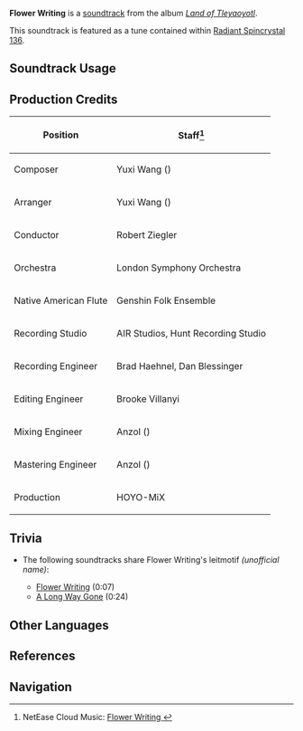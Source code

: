 {{Stub|production credits}}
{{Soundtrack Infobox
|image          = Land of Tleyaoyotl.png
|album          = Land of Tleyaoyotl
|disc           = 2
|number         = 37
|featured       = 
|featured2      = 
|featured3      = 
|featured_disc  = 
|featured_disc2 = 
|featured_disc3 = 
|youtube_id     = 6-U-a5X0F6g
|spotify_id     = 4spknjmdBxFfxEXp12fyRP
|previous       = Chasing Flames Like Strings
|next           = Dream of Tranquility
}}
'''Flower Writing''' is a [[soundtrack]] from the album ''[[Land of Tleyaoyotl]]''.

This soundtrack is featured as a tune contained within [[Radiant Spincrystal 136]].

==Soundtrack Usage==
{{Soundtrack Usage
|location          = Basin of Unnumbered Flames//day;;Coatepec Mountain//day;;Tequemecan Valley//day;;Toyac Springs//day
|quest             = 
|domain            = 
|eventgameplay     = 
|special_displayed = 
|special           = 
|teapot            = 136
|mediaoriginal     =
}}
<!--
==Other Arrangements==
{{Files by Category Gallery|Media Using an Unreleased Arrangement of {{subst:#titleparts:{{subst:PAGENAME}}}} Soundtrack}}
-->
==Production Credits==
{| class="wikitable"
! Position
! Staff<ref>NetEase Cloud Music: [https://music.163.com/#/song?id=2635292790 Flower Writing {{zh|述予簇花}}]</ref>
|-
! Composer
| Yuxi Wang ({{zh|王予曦}})
|-
! Arranger
| Yuxi Wang ({{zh|王予曦}})
|-
! Conductor
| Robert Ziegler
|-
! Orchestra
| London Symphony Orchestra
|-
! Native American Flute
| Genshin Folk Ensemble
|-
! Recording Studio
| AIR Studios, Hunt Recording Studio
|-
! Recording Engineer
| Brad Haehnel, Dan Blessinger
|-
! Editing Engineer
| Brooke Villanyi
|-
! Mixing Engineer
| Anzol ({{zh|鸦雀有声}})
|-
! Mastering Engineer
| Anzol ({{zh|鸦雀有声}})
|-
! Production
| HOYO-MiX
|}

<!--
==Gallery==
<gallery>
</gallery>
-->
==Trivia==
*<section begin=FlowerWritingLeitmotif />The following soundtracks share Flower Writing's leitmotif ''(unofficial name)'':
**[[Flower Writing]] (0:07)
**[[A Long Way Gone]] (0:24)<section end=FlowerWritingLeitmotif />

==Other Languages==
{{Other Languages
|en       = Flower Writing
|zhs      = 述予簇花
|zhs_rm   = Shù Yǔ Cù Huā
|zht      = 述予簇花
|zht_rm   = Shù Yǔ Cù Huā
|zh_tl    = Words Bestowed to Flowers
|ja       = 花に捧げる言葉
|ja_rm    = Hana ni Sasageru Kotoba
|ja_tl    = Words Offered to Flowers
|ko       = Flower Writing
|ko_tl    = 
|es       = Flower Writing
|fr       = Flower Writing
|ru       = Flower Writing
|th       = Flower Writing
|vi       = Giỏ Hoa Tường Thuật
|vi_tl    = 
|de       = Flower Writing
|id       = Flower Writing
|pt       = Escrita Floral
|pt_tl    = 
|tr       = Flower Writing
|it       = Flower Writing
}}

==References==
{{Reflist}}

==Navigation==
{{Soundtrack Navbox|Land of Tleyaoyotl}}